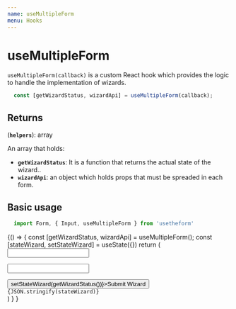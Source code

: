 ---
name: useMultipleForm
menu: Hooks
---

# useMultipleForm
`useMultipleForm(callback)` is a custom React hook which provides the logic to handle the implementation of wizards.

```javascript
  const [getWizardStatus, wizardApi] = useMultipleForm(callback);
```

## Returns

(**`helpers`**): array

An array that holds:

  - **`getWizardStatus`**: It is a function that returns the actual state of the wizard..
  - **`wizardApi`**: an object which holds props that must be spreaded in each form.

## Basic usage

```javascript
  import Form, { Input, useMultipleForm } from 'usetheform'
```

<Playground>
{() => {
    const [getWizardStatus, wizardApi] = useMultipleForm();
    const [stateWizard, setStateWizard] = useState({})
    return (
      <div>
        <Form {...wizardApi} name="form1" initialState={{ name: "foo" }}>
          <Input type="text" name="name" />
        </Form>
        <Form {...wizardApi} name="form2" initialState={{ lastname: "mouse" }}>
          <Input type="text" name="lastname" />
        </Form>
        <button onClick={() => setStateWizard(getWizardStatus())}>Submit Wizard</button>
        <div>
          <code>{JSON.stringify(stateWizard)}</code>
        </div>
      </div>
    )
  }
}
</Playground>